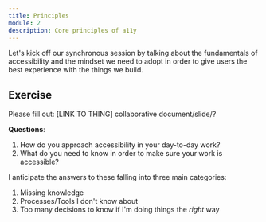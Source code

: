 ```yaml
---
title: Principles
module: 2
description: Core principles of a11y
---
```


Let's kick off our synchronous session by talking about the fundamentals of accessibility and the mindset we need to adopt in order to give users the best experience with the things we build.

## Exercise

Please fill out: [LINK TO THING] collaborative document/slide/?

**Questions**:

1. How do you approach accessibility in your day-to-day work?
1. What do you need to know in order to make sure your work is accessible?

I anticipate the answers to these falling into three main categories:

1. Missing knowledge
1. Processes/Tools I don't know about
1. Too many decisions to know if I'm doing things the _right_ way
